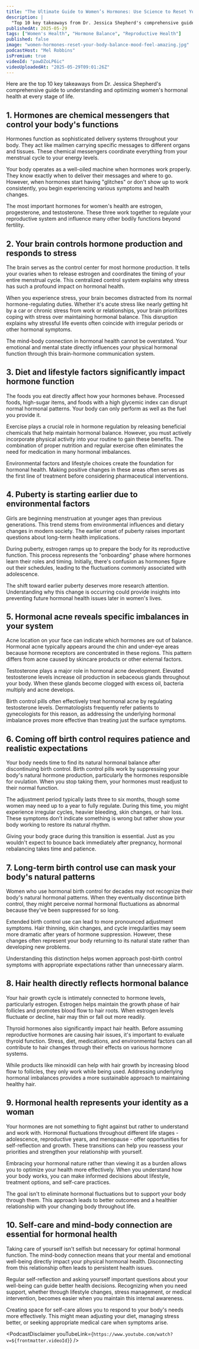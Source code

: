 ```yaml
---
title: "The Ultimate Guide to Women’s Hormones: Use Science to Reset Your Body, Balance Mood, & Feel Amazing"
description: |
  "Top 10 key takeaways from Dr. Jessica Shepherd's comprehensive guide to understanding and optimizing women's hormonal health at every stage of life.RetryHS"
publishedAt: 2025-05-29
tags: ["Women's Health", "Hormone Balance", "Reproductive Health"]
published: false
image: "women-hormones-reset-your-body-balance-mood-feel-amazing.jpg"
podcastHost: "Mel Robbins"
isPremium: true
videoId: "pawDZoLP6ic"
videoUploadedAt: "2025-05-29T09:01:26Z"
---
```



<PodcastSummaryPageLayout frontmatter={frontmatter}>
Here are the top 10 key takeaways from Dr. Jessica Shepherd's comprehensive guide to understanding and optimizing women's hormonal health at every stage of life.

## 1. Hormones are chemical messengers that control your body's functions

Hormones function as sophisticated delivery systems throughout your body. They act like mailmen carrying specific messages to different organs and tissues. These chemical messengers coordinate everything from your menstrual cycle to your energy levels.

Your body operates as a well-oiled machine when hormones work properly. They know exactly when to deliver their messages and where to go. However, when hormones start having "glitches" or don't show up to work consistently, you begin experiencing various symptoms and health changes.

The most important hormones for women's health are estrogen, progesterone, and testosterone. These three work together to regulate your reproductive system and influence many other bodily functions beyond fertility.

## 2. Your brain controls hormone production and responds to stress

The brain serves as the control center for most hormone production. It tells your ovaries when to release estrogen and coordinates the timing of your entire menstrual cycle. This centralized control system explains why stress has such a profound impact on hormonal health.

When you experience stress, your brain becomes distracted from its normal hormone-regulating duties. Whether it's acute stress like nearly getting hit by a car or chronic stress from work or relationships, your brain prioritizes coping with stress over maintaining hormonal balance. This disruption explains why stressful life events often coincide with irregular periods or other hormonal symptoms.

The mind-body connection in hormonal health cannot be overstated. Your emotional and mental state directly influences your physical hormonal function through this brain-hormone communication system.

## 3. Diet and lifestyle factors significantly impact hormone function

The foods you eat directly affect how your hormones behave. Processed foods, high-sugar items, and foods with a high glycemic index can disrupt normal hormonal patterns. Your body can only perform as well as the fuel you provide it.

Exercise plays a crucial role in hormone regulation by releasing beneficial chemicals that help maintain hormonal balance. However, you must actively incorporate physical activity into your routine to gain these benefits. The combination of proper nutrition and regular exercise often eliminates the need for medication in many hormonal imbalances.

Environmental factors and lifestyle choices create the foundation for hormonal health. Making positive changes in these areas often serves as the first line of treatment before considering pharmaceutical interventions.

## 4. Puberty is starting earlier due to environmental factors

Girls are beginning menstruation at younger ages than previous generations. This trend stems from environmental influences and dietary changes in modern society. The earlier onset of puberty raises important questions about long-term health implications.

During puberty, estrogen ramps up to prepare the body for its reproductive function. This process represents the "onboarding" phase where hormones learn their roles and timing. Initially, there's confusion as hormones figure out their schedules, leading to the fluctuations commonly associated with adolescence.

The shift toward earlier puberty deserves more research attention. Understanding why this change is occurring could provide insights into preventing future hormonal health issues later in women's lives.

## 5. Hormonal acne reveals specific imbalances in your system

Acne location on your face can indicate which hormones are out of balance. Hormonal acne typically appears around the chin and under-eye areas because hormone receptors are concentrated in these regions. This pattern differs from acne caused by skincare products or other external factors.

Testosterone plays a major role in hormonal acne development. Elevated testosterone levels increase oil production in sebaceous glands throughout your body. When these glands become clogged with excess oil, bacteria multiply and acne develops.

Birth control pills often effectively treat hormonal acne by regulating testosterone levels. Dermatologists frequently refer patients to gynecologists for this reason, as addressing the underlying hormonal imbalance proves more effective than treating just the surface symptoms.

## 6. Coming off birth control requires patience and realistic expectations

Your body needs time to find its natural hormonal balance after discontinuing birth control. Birth control pills work by suppressing your body's natural hormone production, particularly the hormones responsible for ovulation. When you stop taking them, your hormones must readjust to their normal function.

The adjustment period typically lasts three to six months, though some women may need up to a year to fully regulate. During this time, you might experience irregular cycles, heavier bleeding, skin changes, or hair loss. These symptoms don't indicate something is wrong but rather show your body working to restore its natural rhythm.

Giving your body grace during this transition is essential. Just as you wouldn't expect to bounce back immediately after pregnancy, hormonal rebalancing takes time and patience.

## 7. Long-term birth control use can mask your body's natural patterns

Women who use hormonal birth control for decades may not recognize their body's natural hormonal patterns. When they eventually discontinue birth control, they might perceive normal hormonal fluctuations as abnormal because they've been suppressed for so long.

Extended birth control use can lead to more pronounced adjustment symptoms. Hair thinning, skin changes, and cycle irregularities may seem more dramatic after years of hormone suppression. However, these changes often represent your body returning to its natural state rather than developing new problems.

Understanding this distinction helps women approach post-birth control symptoms with appropriate expectations rather than unnecessary alarm.

## 8. Hair health directly reflects hormonal balance

Your hair growth cycle is intimately connected to hormone levels, particularly estrogen. Estrogen helps maintain the growth phase of hair follicles and promotes blood flow to hair roots. When estrogen levels fluctuate or decline, hair may thin or fall out more readily.

Thyroid hormones also significantly impact hair health. Before assuming reproductive hormones are causing hair issues, it's important to evaluate thyroid function. Stress, diet, medications, and environmental factors can all contribute to hair changes through their effects on various hormone systems.

While products like minoxidil can help with hair growth by increasing blood flow to follicles, they only work while being used. Addressing underlying hormonal imbalances provides a more sustainable approach to maintaining healthy hair.

## 9. Hormonal health represents your identity as a woman

Your hormones are not something to fight against but rather to understand and work with. Hormonal fluctuations throughout different life stages - adolescence, reproductive years, and menopause - offer opportunities for self-reflection and growth. These transitions can help you reassess your priorities and strengthen your relationship with yourself.

Embracing your hormonal nature rather than viewing it as a burden allows you to optimize your health more effectively. When you understand how your body works, you can make informed decisions about lifestyle, treatment options, and self-care practices.

The goal isn't to eliminate hormonal fluctuations but to support your body through them. This approach leads to better outcomes and a healthier relationship with your changing body throughout life.

## 10. Self-care and mind-body connection are essential for hormonal health

Taking care of yourself isn't selfish but necessary for optimal hormonal function. The mind-body connection means that your mental and emotional well-being directly impact your physical hormonal health. Disconnecting from this relationship often leads to persistent health issues.

Regular self-reflection and asking yourself important questions about your well-being can guide better health decisions. Recognizing when you need support, whether through lifestyle changes, stress management, or medical intervention, becomes easier when you maintain this internal awareness.

Creating space for self-care allows you to respond to your body's needs more effectively. This might mean adjusting your diet, managing stress better, or seeking appropriate medical care when symptoms arise.

<PodcastDisclaimer
  youTubeLink={`https://www.youtube.com/watch?v=${frontmatter.videoId}`}
/>

</PodcastSummaryPageLayout>
